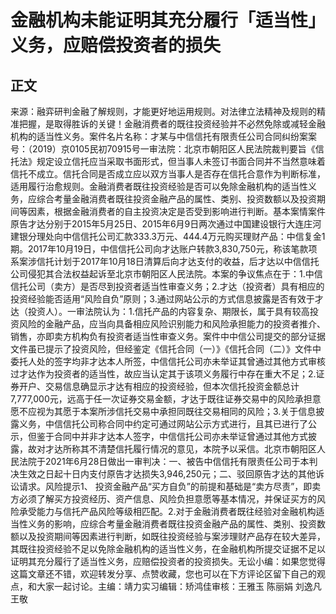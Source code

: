 # 金融机构未能证明其充分履行「适当性」义务，应赔偿投资者的损失
## 正文
来源：融弈研判金融了解规则，才能更好地运用规则。对法律立法精神及规则的精准把握，是取得胜诉的关键！金融消费者的既往投资经验并不必然免除或减轻金融机构的适当性义务。案件名片名称：才某与中信信托有限责任公司合同纠纷案案号：（2019）京0105民初70915号一审法院：北京市朝阳区人民法院裁判要旨《信托法》规定设立信托应当采取书面形式，但当事人未签订书面合同并不当然意味着信托不成立。信托合同是否成立应以双方当事人是否存在信托合意作为判断标准，适用履行治愈规则。金融消费者既往投资经验是否可以免除金融机构的适当性义务，应综合考量金融消费者既往投资金融产品的属性、类别、投资数额以及投资期间等因素，根据金融消费者的自主投资决定是否受到影响进行判断。基本案情案件原告才达分别于2015年5月25日、2015年6月9日两次通过中国建设银行大连庄河建银分理处向中信信托公司汇款333.3万元、444.4万元购买理财产品：中信复金1期。2017年10月19日，中信信托公司向才达账户转款3,830,750元，称该笔款项系案涉信托计划于2017年10月18日清算后向才达支付的收益，后才达以中信信托公司侵犯其合法权益起诉至北京市朝阳区人民法院。本案的争议焦点在于：1.中信信托公司（卖方）是否尽到投资者适当性审查义务；2.才达（投资者）具有相应的投资经验能否适用“风险自负”原则；3.通过网站公示的方式信息披露是否有效于才达（投资人）。一审法院认为：1.信托产品的内容复杂、期限长，属于具有较高投资风险的金融产品，应当向具备相应风险识别能力和风险承担能力的投资者推介、销售，亦即卖方机构负有投资者适当性审查义务。案件中中信公司提交的部分证据文件虽已提示了投资风险，但经鉴定《信托合同（一）》《信托合同（二）》文件中委托人处的签字均非才达本人所签，中信信托公司亦未举证其曾通过其他方式审核过才达作为投资者的适当性，故应当认定其于该项义务履行中存在重大不足；2.证券开户、交易信息确显示才达有相应的投资经验，但本次信托投资金额总计7,777,000元，远高于任一次证券交易金额，才达于既往证券交易中的风险承担意愿不应视为其愿于本案所涉信托交易中承担同既往交易相同的风险；3.关于信息披露义务，中信信托公司称合同中约定可通过网站公示方式进行，且其已进行了公示，但鉴于合同中并非才达本人签字，中信信托公司亦未举证曾通过其他方式披露，故对才达所称其不清楚信托履行情况的意见，本院予以采信。北京市朝阳区人民法院于2021年6月28日做出一审判决：一、被告中信信托有限责任公司于本判决生效之日起十日内支付原告才达损失3,946,250元；二、驳回原告才达的其他诉讼请求。风险提示1、 投资金融产品“买方自负”的前提和基础是“卖方尽责”，即卖方必须了解买方投资经历、资产信息、风险负担意愿等基本情况，并保证买方的风险承受能力与信托产品风险等级相匹配。2.对于金融消费者既往经验对金融机构适当性义务的影响，应综合考量金融消费者既往投资金融产品的属性、类别、投资数额以及投资期间等因素进行判断，如既往投资经验与案涉理财产品存在较大差异，其既往投资经验不足以免除金融机构的适当性义务，在金融机构所提交证据不足以证明其充分履行了适当性义务，应赔偿投资者的投资损失。无讼小编：如果您觉得这篇文章还不错，欢迎转发分享、点赞收藏，您也可以在下方评论区留下自己的观点，和大家一起讨论。主编：靖力实习编辑：矫鸿佳审核：王雅玉 陈丽娟 刘逸凡 王敬
